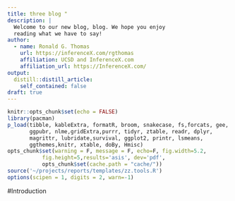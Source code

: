 ```yaml
---
title: three blog "
description: |
  Welcome to our new blog, blog. We hope you enjoy 
  reading what we have to say!
author:
  - name: Ronald G. Thomas 
    url: https://inferenceX.com/rgthomas
    affiliation: UCSD and InferenceX.com
    affiliation_url: https://InferenceX.com/
output:
  distill::distill_article:
    self_contained: false
draft: true
---
```


```r
knitr::opts_chunk$set(echo = FALSE)
library(pacman)
p_load(tibble, kableExtra, formatR, broom, snakecase, fs,forcats, gee,
       ggpubr, nlme,gridExtra,purrr, tidyr, ztable, readr, dplyr,
       magrittr, lubridate,survival, ggplot2, printr, lsmeans,
       ggthemes,knitr, xtable, doBy, Hmisc) 
opts_chunk$set(warning = F, message = F, echo=F, fig.width=5.2,
	       fig.height=5,results='asis', dev='pdf',
	       opts_chunk$set(cache.path = "cache/"))
source('~/projects/reports/templates/zz.tools.R')
options(scipen = 1, digits = 2, warn=-1)
```

#Introduction




